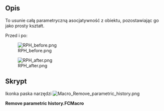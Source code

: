 <languages/>

{{Macro/pl
|Name=Remove parametric history
|Icon=Macro_Remove_parametric_history.png
|Description=To usunie całą parametryczną asocjatywność z obiektu, pozostawiając go jako prosty kształt.
|Author=Yorik
|Version=1.0
|Date=2011-08-01
|FCVersion=All
|Download=[https://wiki.freecad.org/images/b/b7/Macro_Remove_parametric_history.png Ikona paska narzędzi]
}}

<span id="Description"></span>
==Opis==

To usunie całą parametryczną asocjatywność z obiektu, pozostawiając go jako prosty kształt.

Przed i po:

[[File:RPH_before.png]]

[[File:RPH_after.png]]

<span id="Script"></span>
==Skrypt==

Ikonka paska narzędzi [[Image:Macro_Remove_parametric_history.png]]

'''Remove parametric history.FCMacro'''

{{MacroCode|code=

originalObject = FreeCAD.ActiveDocument.ActiveObject
newShape = originalObject.Shape.copy()
newName = FreeCAD.ActiveDocument.ActiveObject.Name
FreeCAD.ActiveDocument.removeObject(newName)
newObject = FreeCAD.ActiveDocument.addObject("Part::Feature",newName)
newObject.Shape = newShape

}}